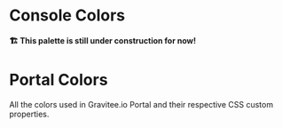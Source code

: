 
<Meta title="Guideline / Colors" />

# Console Colors

**🏗 This palette is still under construction for now!**

<ColorPalette>
  <ColorItem
    title="Primary"
    subtitle="Sky Blue"
    colors={{
      dark: 'hsl(236, 50%, 7%)',
      default: 'hsl(236, 38%, 17%)',
      light: 'hsl(220, 38%, 27%)',
    }}
  />
  <ColorItem
    title="Secondary"
    subtitle="Cyan"
    colors={{
      dark: 'hsl(183, 75%, 37%)',
      default: 'hsl(183, 75%, 47%)',
      light: 'hsl(183, 75%, 57%)',
    }}
  />
  <ColorItem
    title="Grey shades"
    subtitle="--gv-theme-neutral-color"
    colors={{
      darkest: 'hsl(0, 0%, 20%)',
      darker: 'hsl(0, 0%, 32%)',
      dark: 'hsl(0, 0%, 45%)',
      default: 'hsl(0, 0%, 60%)',
      light: 'hsl(0, 0%, 70%)',
      lighter: 'hsl(0, 0%, 80%)',
      lightest: 'hsl(0, 0%, 93%)',
    }}
  />
  <ColorItem
    title="Info color"
    subtitle="--gv-theme-color-info-xxxx"
    colors={{
      darker: 'hsl(218, 80%, 25%)',
      dark: 'hsl(222, 80%, 40%)',
      default: 'hsl(226, 80%, 50%)',
      light: 'hsl(210, 70%, 60%)',
      lighter: 'hsl(210, 80%, 75%)',
    }}
  />
  <ColorItem
    title="Success color"
    subtitle="--gv-theme-color-success-xxxx"
    colors={{
      darker: 'hsl(114, 39%, 25%)',
      dark: 'hsl(118, 39%, 40%)',
      default: 'hsl(122, 39%, 50%)',
      light: 'hsl(126, 39%, 65%)',
      lighter: 'hsl(130, 39%, 75%)',
    }}
  />
  <ColorItem
    title="Warning color"
    subtitle="--gv-theme-color-warning-xxxx"
    colors={{
      darker: 'hsl(26, 100%, 40%)',
      dark: 'hsl(30, 100%, 48%)',
      default: 'hsl(34, 100%, 50%)',
      light: 'hsl(38, 100%, 65%)',
      lighter: 'hsl(42, 100%, 75%)',
    }}
  />
  <ColorItem
    title="Error color"
    subtitle="--gv-theme-color-error-xxxx"
    colors={{
      darker: 'hsl(352, 80%, 25%)',
      dark: 'hsl(356, 80%, 40%)',
      default: 'hsl(360, 80%, 50%)',
      light: 'hsl(4, 80%, 65%)',
      lighter: 'hsl(8, 80%, 75%)',
    }}
  />
</ColorPalette>

# Portal Colors

All the colors used in Gravitee.io Portal and their respective CSS custom properties.

<ColorPalette>
  <ColorItem
    title="Main"
    subtitle="--gv-theme-color"
    colors={{
      darker: '#383E3F',
      dark: '#28444F',
      default: '#5a7684',
      light: '#86c3d0',
    }}
  />
  <ColorItem title="Danger" subtitle="--gv-theme-color-danger" colors={['#ff5722']} />
  <ColorItem
    title="Grey shades"
    subtitle="--gv-theme-neutral-color"
    colors={{
      darkest: '#000000',
      darker: '#bfbfbf',
      dark: '#d9d9d9',
      default: '#f5f5f5',
      light: '#efefef',
      lighter: '#fafafa',
      lightest: '#ffffff',
    }}
  />
  <ColorItem
    title="Info color"
    subtitle="--gv-theme-color-info"
    colors={{
      dark: '#1976d2',
      default: '#2196f3',
      light: '#64b5f6',
    }}
  />
  <ColorItem
    title="Success color"
    subtitle="--gv-theme-color-success"
    colors={{
      dark: '#388e3c',
      default: '#4caf50',
      light: '#81c784',
    }}
  />
  <ColorItem
    title="Warning color"
    subtitle="--gv-theme-color-warning"
    colors={{
      dark: '#f57c00',
      default: '#ff9800',
      light: '#ffb74d',
    }}
  />
  <ColorItem
    title="Error color"
    subtitle="--gv-theme-color-error"
    colors={{
      dark: '#d32f2f',
      default: '#f44336',
      light: '#e57373',
    }}
  />
  <ColorItem
    title="Font color"
    subtitle="--gv-theme-font-color"
    colors={{
      dark: '#262626',
      light: '#ffffff',
    }}
  />
  <ColorItem title="Font color" subtitle="--gv-theme-skeleton-color" colors={['#bfbfbf']} />
  <ColorItem title="Homepage background color" subtitle="--gv-theme-homepage-background-color" colors={['#5a7684']} />
</ColorPalette>
